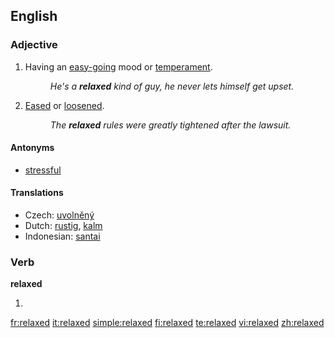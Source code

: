 ==English==

===Adjective===
{{en-adj}}

# Having an [[easy-going]] mood or [[temperament]].
#:''He's a '''relaxed''' kind of guy, he never lets himself get upset.''
# [[eased|Eased]] or [[loosened]].
#:''The '''relaxed''' rules were greatly tightened after the lawsuit.''

====Antonyms====
*[[stressful]]

====Translations====
{{trans-top|having an easy-going mood}}
* Czech: [[uvolněný]] {{m}}
* Dutch: [[rustig]], [[kalm]]
* Indonesian: [[santai]]
{{trans-mid}}
{{trans-bottom}}

===Verb===
'''relaxed'''

# {{past of|relax}}

[[fr:relaxed]]
[[it:relaxed]]
[[simple:relaxed]]
[[fi:relaxed]]
[[te:relaxed]]
[[vi:relaxed]]
[[zh:relaxed]]
